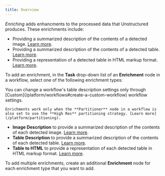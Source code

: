 ```yaml
---
title: Overview
---
```


_Enriching_ adds enhancments to the processed data that Unstructured produces. These enrichments include:

- Providing a summarized description of the contents of a detected image. [Learn more](/platform/enriching/image-descriptions).
- Providing a summarized description of the contents of a detected table. [Learn more](/platform/enriching/table-descriptions).
- Providing a representation of a detected table in HTML markup format. [Learn more](/platform/enriching/table-to-html).

To add an enrichment, in the **Task** drop-down list of an **Enrichment** node in a workflow, select one of the following enrichment types:

<Note>
    You can change a workflow's table description settings only through [Custom](/platform/workflows#create-a-custom-workflow) workflow settings.

    Enrichments work only when the **Partitioner** node in a workflow is also set to use the **High Res** partitioning strategy. [Learn more](/platform/partitioning).
</Note>

- **Image Description** to provide a summarized description of the contents of each detected image. [Learn more](/platform/enriching/image-descriptions).
- **Table Description** to provide a summarized description of the contents of each detected table.  [Learn more](/platform/enriching/table-descriptions).
- **Table to HTML** to provide a representation of each detected table in HTML markup format. [Learn more](/platform/enriching/table-to-html).

To add multiple enrichments, create an additional **Enrichment** node for each enrichment type that you want to add.